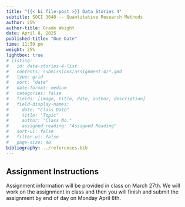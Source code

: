 ```yaml
---
title: "{{< bi file-post >}} Data Stories 4"
subtitle: SOCI 3040 -- Quantitative Research Methods
author: 25%
author-title: Grade Weight
date: April 8, 2025
published-title: "Due Date"
time: 11:59 pm
weight: 25%
lightbox: true
# listing:
#   id: data-stories-4-list
#   contents: submissions/assignment-4/*.qmd
#   type: grid
#   sort: "date"
#   date-format: medium
#   categories: false
#   fields: [image, title, date, author, description]
#   field-display-names:
#     date: "Class Date"
#     title: "Topic"
#     author: "Class No."
#     assigned_reading: "Assigned Reading"
#   sort-ui: false
#   filter-ui: false
#   page-size: 40
bibliography: ../references.bib
---
```



## Assignment Instructions

Assignment information will be provided in class on March 27th. We will work on the assignment in class and then you will finish and submit the assignment by end of day on  Monday April 8th.
